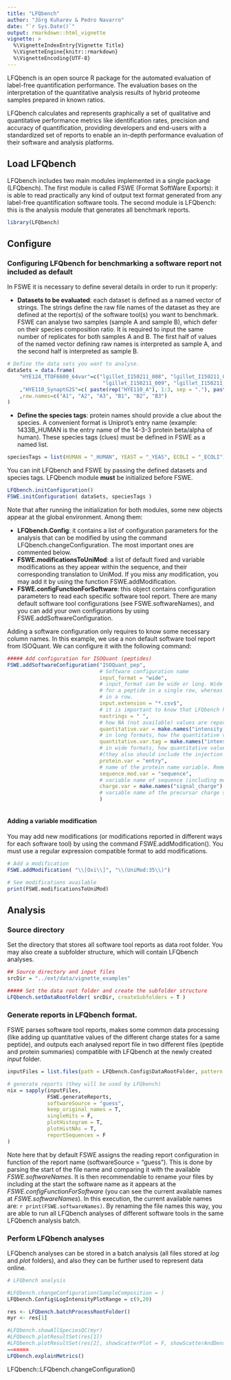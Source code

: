 ```yaml
---
title: "LFQbench"
author: "Jörg Kuharev & Pedro Navarro"
date: "`r Sys.Date()`"
output: rmarkdown::html_vignette
vignette: >
  %\VignetteIndexEntry{Vignette Title}
  %\VignetteEngine{knitr::rmarkdown}
  %\VignetteEncoding{UTF-8}
---
```


LFQbench is an open source R package for the automated evaluation of label-free quantification performance. The evaluation bases on the interpretation of the quantitative analysis results of hybrid proteome samples prepared in known ratios.

LFQbench calculates and represents graphically a set of qualitative and quantitative performance metrics like identification rates, precision and accuracy of quantification, providing developers and end-users with a standardized set of reports to enable an in-depth performance evaluation of their software and analysis platforms.

## Load LFQbench 

LFQbench includes two main modules implemented in a single package (LFQbench). The first module is called FSWE (Format SoftWare Exports): it is able to read
practically any kind of output text format generated from any label-free quantification software tools. The second module is LFQbench: this is the analysis module that generates all benchmark reports.

```r

library(LFQbench)

```

## Configure 

### Configuring LFQbench for benchmarking a software report not included as default

In FSWE it is necessary to define several details in order to run it properly:

* __Datasets to be evaluated__: each dataset is defined as a named vector of strings. The strings define the raw file names of the dataset as they are defined at the report(s) of the software tool(s) you want to benchmark. FSWE can analyse two samples (sample A and sample B), which defer on their species composition ratio. It is required to input the same number of replicates for both samples A and B. The first half of values of the named vector defining raw names is interpreted as sample A, and the second half is interpreted as sample B.


```r

# Define the data sets you want to analyse. 
dataSets = data.frame(
    "HYE124_TTOF6600_64var"=c("lgillet_I150211_008", "lgillet_I150211_010", "lgillet_I150211_012", # A
                               "lgillet_I150211_009", "lgillet_I150211_011", "lgillet_I150211_013") # B
    ,"HYE110_SynaptG2S"=c( paste(rep("HYE110_A"), 1:3, sep = "."), paste(rep("HYE110_B"), 1:3, sep = "."))
    ,row.names=c("A1", "A2", "A3", "B1", "B2", "B3")
)

```

* __Define the species tags__: protein names should provide a clue about the species. A convenient format is Uniprot's entry name (example: 1433B_HUMAN is the entry name of the 14-3-3 protein beta/alpha of human). These species tags (clues) must be defined in FSWE as a named list.

```r

speciesTags = list(HUMAN = "_HUMAN", YEAST = "_YEAS", ECOLI = "_ECOLI") 

```


You can init LFQbench and FSWE by passing the defined datasets and species tags. LFQbench module __must__ be initialized before FSWE.

```r

LFQbench.initConfiguration()
FSWE.initConfiguration( dataSets, speciesTags )

```


Note that after running the initialization for both modules, some new objects appear at the global environment. Among them: 

* __LFQbench.Config__: it contains a list of configuration parameters for the analysis that can be modified by using the command LFQbench.changeConfiguration. The most important ones are commented below.
* __FSWE.modificationsToUniMod__: a list of default fixed and variable modifications as they appear within the sequence, and their corresponding translation to UniMod. If you miss any modification, you may add it by using the function FSWE.addModification.
* __FSWE.configFunctionForSoftware__: this object contains configuration parameters to read each specific software tool report. There are many default software tool configurations (see FSWE.softwareNames), and you can add your own configurations by using FSWE.addSoftwareConfiguration. 

Adding a software configuration only requires to know some necessary column names. In this example, we use a non default software tool report from ISOQuant. We can configure it with the following command:

```r

##### Add configuration for ISOQuant (peptides) 
FSWE.addSoftwareConfiguration("ISOQuant_pep",               
                              # Software configuration name      
                              input_format = "wide",        
                              # input_format can be wide or long. Wide contains all quantitative values (all samples and replicates) 
                              # for a peptide in a single row, whereas long contains a single quantitative value (just one replicate)
                              # in a row.
                              input.extension = "*.csv$",
                              # it is important to know that LFQbench honours the extension: csv are COMMA separated values, tsv are TAB separated values
                              nastrings = " ",
                              # how NA (not available) values are reported
                              quantitative.var = make.names("intensity in"),
                              # in long formats, how the quantitative value column is named
                              quantitative.var.tag = make.names("intensity in"),
                              # in wide formats, how quantitative values are tagged 
                              #(they also should include the injection names reported at the datasets object)
                              protein.var = "entry",
                              # name of the protein name variable. Remember: protein names should include species information (speciesTags)
                              sequence.mod.var = "sequence",
                              # variable name of sequence (including modifications as defined in FSWE.modificationsToUniMod)
                              charge.var = make.names("signal_charge")
                              # variable name of the precursar charge state.
                              )
                            

```


#### Adding a variable modification

You may add new modifications (or modifications reported in different ways for each software tool) by using the command FSWE.addModification(). You must use a regular expression compatible format to add modifications.  

```r

# Add a modification
FSWE.addModification( "\\[Oxi\\]", "\\(UniMod:35\\)")

# See modifications available
print(FSWE.modificationsToUniMod)


```


## Analysis

### Source directory

Set the directory that stores all software tool reports as data root folder. You may also create a subfolder structure, which will contain LFQbench analyses.

```r

## Source directory and input files
srcDir = "../ext/data/vignette_examples"

##### Set the data root folder and create the subfolder structure
LFQbench.setDataRootFolder( srcDir, createSubfolders = T )

```


### Generate reports in LFQbench format.

FSWE parses software tool reports, makes some common data processing (like adding up quantitative values of the different charge states for a same peptide), 
and outputs each analysed report file in two different files (peptide and protein summaries) compatible with LFQbench at the newly created _input_ folder.

```r

inputFiles = list.files(path = LFQbench.Config$DataRootFolder, pattern = "\\..+")

# generate reports (they will be used by LFQbench)
nix = sapply(inputFiles, 
             FSWE.generateReports,
             softwareSource = "guess",
             keep_original_names = T,
             singleHits = F,
             plotHistogram = T, 
             plotHistNAs = T, 
             reportSequences = F
)

```

Note here that by default FSWE assigns the reading report configuration in function of the report name (softwareSource = "guess"). This is done by parsing the start of the file name and comparing it with the available _FSWE.softwareNames_. It is then recommendable to rename your files by including at the start the software name as it appears at the _FSWE.configFunctionForSoftware_ (you can see the current available names at _FSWE.softwareNames_). In this execution, the current available names are: `r print(FSWE.softwareNames)`. By renaming the file names this way, you are able to run all LFQbench analyses of different software tools in the same LFQbench analysis batch. 

### Perform LFQbench analyses

LFQbench analyses can be stored in a batch analysis (all files stored at _log_ and _plot_ folders), and also they can be further used to represent data online.

```r

# LFQbench analysis

#LFQbench.changeConfiguration(SampleComposition = )
LFQbench.Config$LogIntensityPlotRange = c(9,20)

res <- LFQbench.batchProcessRootFolder()
myr <- res[1]

#LFQbench.showAllSpeciesQC(myr)
#LFQbench.plotResultSet(res[1])
#LFQbench.plotResultSet(res[2], showScatterPlot = F, showScatterAndDensityPlot = T, showBoxPlot = F, showDensityPlot = F)
=======
LFQbench.explainMetrics()


```


LFQbench::LFQbench.changeConfiguration()


